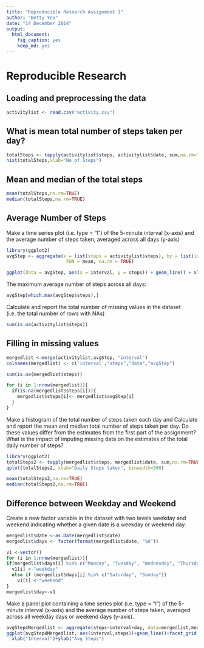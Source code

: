 ```yaml
---
title: "Reproducible Research Assignment 1"
author: "Betty Yeo"
date: "14 December 2014"
output:
  html_document:
    fig_caption: yes
    keep_md: yes
---
```

# Reproducible Research

## Loading and preprocessing the data


```r
activitylist <- read.csv("activity.csv")
```

## What is mean total number of steps taken per day?


```r
totalSteps <- tapply(activitylist$steps, activitylist$date, sum,na.rm=TRUE)
hist(totalSteps,xlab="No of Steps")
```



## Mean and median of the total steps 

```r
mean(totalSteps,na.rm=TRUE)
median(totalSteps,na.rm=TRUE)
```

## Average Number of Steps

Make a time series plot (i.e. type = "l") of the 5-minute interval 
(x-axis) and the average number of steps taken, 
averaged across all days (y-axis)

```r
library(ggplot2)
avgStep <- aggregate(x = list(steps = activitylist$steps), by = list(interval = activitylist$interval), 
                      FUN = mean, na.rm = TRUE)

ggplot(data = avgStep, aes(x = interval, y = steps)) + geom_line() + xlab("5 MIN Interval") +  ylab("average steps")

```

The maximum average number of steps across all days:

```r
avgStep[which.max(avgStep$steps),]

```

Calculate and report the total number of missing values in the dataset
(i.e. the total number of rows with NAs)

```r
sum(is.na(activitylist$steps))

```
## Filling in  missing values

```r
mergedlist <-merge(activitylist,avgStep, "interval")
colnames(mergedlist) <- c('interval',"steps","date","avgStep")

sum(is.na(mergedlist$steps))

for (i in 1:nrow(mergedlist)){
  if(is.na(mergedlist$steps[i])){
    mergedlist$steps[i]<- mergedlist$avgStep[i]
  }
}


```

Make a histogram of the total number of steps taken each day and 
Calculate and report the mean and median total number of steps taken per day. 
Do these values differ from the estimates from the first part of the assignment? 
What is the impact of imputing missing data on the estimates of the total daily number of steps?

```r
library(ggplot2)
totalSteps2 <- tapply(mergedlist$steps, mergedlist$date, sum,na.rm=TRUE)
qplot(totalSteps2, xlab="Daily Steps taken", binwidth=500)

mean(totalSteps2,na.rm=TRUE)
median(totalSteps2,na.rm=TRUE)

```

## Difference between Weekday and Weekend
Create a new factor variable in the dataset with two levels weekday and weekend 
indicating whether a given date is a weekday or weekend day.

```r
mergedlist$date <-as.Date(mergedlist$date)
mergedlist$days <- factor(format(mergedlist$date, "%A"))

v1 <-vector()
for (i in 1:nrow(mergedlist)){
if(mergedlist$days[i] %in% c("Monday", "Tuesday", "Wednesday", "Thursday", "Friday"))
  v1[i] <-"weekday"
  else if (mergedlist$days[i] %in% c("Saturday", "Sunday"))
    v1[i] <-"weekend"
}
mergedlist$day<-v1

```


Make a panel plot containing a time series plot (i.e. type = "l") 
of the 5-minute interval (x-axis) and the average number of steps taken, 
averaged across all weekday days or weekend days (y-axis). 

```r
avgStep4Mergedlist <- aggregate(steps~interval+day, data=mergedlist,mean)
ggplot(avgStep4Mergedlist, aes(interval,steps))+geom_line()+facet_grid(day~.)+
  xlab("Interval")+ylab("Avg Steps")

```



